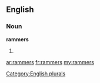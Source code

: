 ==English==

===Noun===
'''rammers'''

# {{plural of|[[rammer]]}}

[[Category:English plurals]]

[[ar:rammers]]
[[fr:rammers]]
[[my:rammers]]